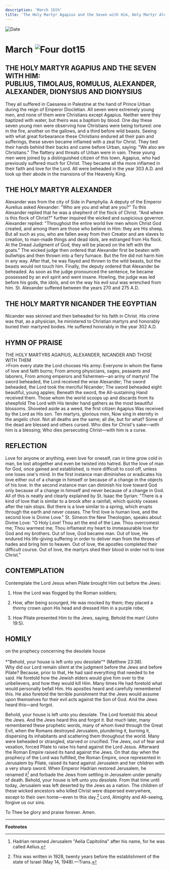 ```yaml
---
description: 'March 15th'
title: 'The Holy Martyr Agapius and the Seven with Him, Holy Martyr Alexander, Holy Martyr Nicander the Egyptian'
---
```


<CustomPaginator />
<RunningHead />

<Image src="/title-imprint.png" height={68} width={50} alt="Date" className="title-imprint"/>

# <div id="date">March <Image className="four-dot" src="/four-dot.png" height={15} width={15} alt="Four dot" />15</div>

## THE HOLY MARTYR AGAPIUS AND THE SEVEN WITH HIM:<br />PUBLIUS, TIMOLAUS, ROMULUS, ALEXANDER, ALEXANDER, DIONYSIUS AND DIONYSIUS

They all suffered in Caesarea in Palestine at the hand of Prince Urban during the reign of Emperor Diocletian. All seven were extremely young men, and none of them were Christians except Agapius. Neither were they baptized with water, but theirs was a baptism by blood. One day these seven young men were observing how Christians were being tortured: one in the fire, another on the gallows, and a third before wild beasts. Seeing with what great forbearance these Christians endured all their pain and sufferings, these seven became inflamed with a zeal for Christ. They tied their hands behind their backs and came before Urban, saying: "We also are Christians." The flattery and threats of Urban were in vain. These young men were joined by a distinguished citizen of this town, Agapius, who had previously suffered much for Christ. They became all the more inflamed in their faith and love for the Lord. All were beheaded in the year 303 A.D. and took up their abode in the mansions of the Heavenly King.

## THE HOLY MARTYR ALEXANDER

Alexander was from the city of Side in Pamphylia. A deputy of the Emperor Aurelius asked Alexander: "Who are you and what are you?" To this Alexander replied that he was a shepherd of the flock of Christ. "And where is this flock of Christ?" further inquired the wicked and suspicious governor. Alexander replied: "Throughout the entire world live men whom Christ God created, and among them are those who believe in Him: they are His sheep. But all such as you, who are fallen away from their Creator and are slaves to creation, to man-made things and dead idols, are estranged from His flock. At the Dread Judgment of God, they will be placed on the left with the goats." The wicked judge then ordered that Alexander first be beaten with bullwhips and then thrown into a fiery furnace. But the fire did not harm him in any way. After that, he was flayed and thrown to the wild beasts, but the beasts would not touch him. Finally, the deputy ordered that Alexander be beheaded. As soon as the judge pronounced the sentence, he became possessed by an evil spirit and went insane. Howling, the judge was led before his gods, the idols, and on the way his evil soul was wrenched from him. St. Alexander suffered between the years 270 and 275 A.D.

## THE HOLY MARTYR NICANDER THE EGYPTIAN

Nicander was skinned and then beheaded for his faith in Christ. His crime was that, as a physician, he ministered to Christian martyrs and honorably buried their martyred bodies. He suffered honorably in the year 302 A.D.


## HYMN OF PRAISE
<div style={{textAlign:'center', color:'crimson', fontWeight:'bold'}}>
THE HOLY MARTYRS AGAPIUS, ALEXANDER, NICANDER AND THOSE WITH THEM
</div>
>From every state the Lord chooses His army:  
Everyone in whom the flame of love and faith burns;  
From among physicians, sages, peasants and laborers,  
From among emperors and fishermen—an army of martyrs!  
The sword beheaded, the Lord received the wise Alexander;  
The sword beheaded, the Lord took the merciful Nicander;  
The sword beheaded eight beautiful, young apples;  
Beneath the sword, the All-sustaining Hand received them.  
Those whom the world scoops up and discards from its sheepfold  
The Lord with His tender hand gathers as the most beautiful blossoms.  
Shoveled aside as a weed, the first citizen Agapius  
Was received by the Lord as His son.  
Ten martyrs, glorious men,  
Now sing in eternity in the angelic choir.  
Not all deaths are the same; all die, but for what?  
Some of the dead are blessed and others cursed.  
Who dies for Christ's sake—with him is a blessing;  
Who dies persecuting Christ—with him is a curse.  


## REFLECTION

Love for anyone or anything, even love for oneself, can in time grow cold in man, be lost altogether and even be twisted into hatred. But the love of man for God, once gained and established, is more difficult to cool off, unless one loses one's mind. In the first instance man diminishes or eradicates his love either out of a change in himself or because of a change in the objects of his love. In the second instance man can diminish his love toward God only because of a change in himself and never because of a change in God. All of this is neatly and clearly explained by St. Isaac the Syrian: "There is a kind of love that is similar to a brook after a rainfall, which quickly ceases after the rain stops. But there is a love similar to a spring, which erupts through the earth and never ceases. The first love is human love, and the second love is Divine Love." St. Simeon the New Theologian, speaks about Divine Love: "O Holy Love! Thou art the end of the Law. Thou overcomest me; Thou warmest me; Thou inflamest my heart to immeasurable love for God and my brothers. Out of love, God became man. Out of love, He endured His life-giving suffering in order to deliver man from the throes of hades and bring him to heaven. Out of love, the apostles completed their difficult course. Out of love, the martyrs shed their blood in order not to lose Christ."


## CONTEMPLATION

Contemplate the Lord Jesus when Pilate brought Him out before the Jews:

1. How the Lord was flogged by the Roman soldiers;

2. How, after being scourged, He was mocked by them; they placed a thorny crown upon His head and dressed Him in a purple robe;

3. How Pilate presented Him to the Jews, saying, Behold the man! (John 19:5).


## HOMILY
<div style={{textAlign:'center', color:'crimson', fontWeight:'bold'}}>
on the prophecy concerning the desolate house
</div><br />
<div style={{textAlign:'right'}}>
*"Behold, your house is left unto you desolate"* (Matthew 23:38).
</div>
Why did our Lord remain silent at the judgment before the Jews and before Pilate? Because, prior to that, He had said everything that needed to be said. He foretold how the Jewish elders would give him over to the unbelievers, and how they would kill Him. Many times He had foretold what would personally befall Him. His apostles heard and carefully remembered this. He also foretold the terrible punishment that the Jews would assume upon themselves for their evil acts against the Son of God. And the Jews heard this—and forgot.

Behold, your house is left unto you desolate. The Lord foretold this about the Jews. And the Jews heard this and forgot it. But much later, many remembered these prophetic words, many of whom lived through the Great Evil, when the Romans destroyed Jerusalem, plundering it, burning it, dispersing its inhabitants and scattering them throughout the world. Many were beheaded or strangled, starved or crucified. The Jews, out of fear and vexation, forced Pilate to raise his hand against the Lord Jesus. Afterward the Roman Empire raised its hand against the Jews. On that day when the prophecy of the Lord was fulfilled, the Roman Empire, once represented in Jerusalem by Pilate, raised its hand against Jerusalem and her children with a very sharp sword. When Emperor Hadrian restored Jerusalem, he renamed it[^1] and forbade the Jews from settling in Jerusalem under penalty of death. Behold, your house is left unto you desolate. From that time until today, Jerusalem was left deserted by the Jews as a nation. The children of these wicked ancestors who killed Christ were dispersed everywhere, except to their own home—even to this day.[^2] Lord, Almighty and All-seeing, forgive us our sins.

To Thee be glory and praise forever. Amen.

---

**Footnotes**

[^1]: Hadrian renamed Jerusalem "Aelia Capitolina" after his name, for he was called Aelius.
[^2]: This was written in 1928, twenty years before the establishment of the state of Israel (May 14, 1948).—Trans.

